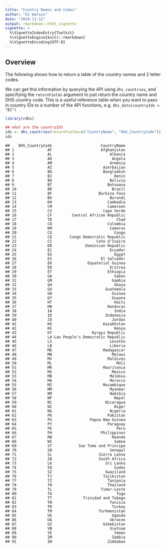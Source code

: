 ```yaml
---
title: "Country Names and Codes"
author: "OJ Watson"
date: "2018-11-12"
output: rmarkdown::html_vignette
vignette: >
  %\VignetteIndexEntry{Toolkit}
  %\VignetteEngine{knitr::rmarkdown}
  %\VignetteEncoding{UTF-8}
---
```

## Overview

The following shows how to return a table of the country names and 2 letter codes. 

We can get this information by querying the API using `dhs_countries`, and
specifying the `returnFields` argument to just return the country name and 
DHS country code. This is a useful reference table when you want to pass in 
country IDs to a number of the API functions, e.g. `dhs_data(countryIds = "BJ")`



```r
library(rdhs)

## what are the countryIds
ids <- dhs_countries(returnFields=c("CountryName", "DHS_CountryCode"))
ids
```

```
##    DHS_CountryCode                      CountryName
## 1               AF                      Afghanistan
## 2               AL                          Albania
## 3               AO                           Angola
## 4               AM                          Armenia
## 5               AZ                       Azerbaijan
## 6               BD                       Bangladesh
## 7               BJ                            Benin
## 8               BO                          Bolivia
## 9               BT                         Botswana
## 10              BR                           Brazil
## 11              BF                     Burkina Faso
## 12              BU                          Burundi
## 13              KH                         Cambodia
## 14              CM                         Cameroon
## 15              CV                       Cape Verde
## 16              CF         Central African Republic
## 17              TD                             Chad
## 18              CO                         Colombia
## 19              KM                          Comoros
## 20              CG                            Congo
## 21              CD        Congo Democratic Republic
## 22              CI                    Cote d'Ivoire
## 23              DR               Dominican Republic
## 24              EC                          Ecuador
## 25              EG                            Egypt
## 26              ES                      El Salvador
## 27              EK                Equatorial Guinea
## 28              ER                          Eritrea
## 29              ET                         Ethiopia
## 30              GA                            Gabon
## 31              GM                           Gambia
## 32              GH                            Ghana
## 33              GU                        Guatemala
## 34              GN                           Guinea
## 35              GY                           Guyana
## 36              HT                            Haiti
## 37              HN                         Honduras
## 38              IA                            India
## 39              ID                        Indonesia
## 40              JO                           Jordan
## 41              KK                       Kazakhstan
## 42              KE                            Kenya
## 43              KY                  Kyrgyz Republic
## 44              LA Lao People's Democratic Republic
## 45              LS                          Lesotho
## 46              LB                          Liberia
## 47              MD                       Madagascar
## 48              MW                           Malawi
## 49              MV                         Maldives
## 50              ML                             Mali
## 51              MR                       Mauritania
## 52              MX                           Mexico
## 53              MB                          Moldova
## 54              MA                          Morocco
## 55              MZ                       Mozambique
## 56              MM                          Myanmar
## 57              NM                          Namibia
## 58              NP                            Nepal
## 59              NC                        Nicaragua
## 60              NI                            Niger
## 61              NG                          Nigeria
## 62              PK                         Pakistan
## 63              PG                 Papua New Guinea
## 64              PY                         Paraguay
## 65              PE                             Peru
## 66              PH                      Philippines
## 67              RW                           Rwanda
## 68              WS                            Samoa
## 69              ST            Sao Tome and Principe
## 70              SN                          Senegal
## 71              SL                     Sierra Leone
## 72              ZA                     South Africa
## 73              LK                        Sri Lanka
## 74              SD                            Sudan
## 75              SZ                        Swaziland
## 76              TJ                       Tajikistan
## 77              TZ                         Tanzania
## 78              TH                         Thailand
## 79              TL                      Timor-Leste
## 80              TG                             Togo
## 81              TT              Trinidad and Tobago
## 82              TN                          Tunisia
## 83              TR                           Turkey
## 84              TM                     Turkmenistan
## 85              UG                           Uganda
## 86              UA                          Ukraine
## 87              UZ                       Uzbekistan
## 88              VN                          Vietnam
## 89              YE                            Yemen
## 90              ZM                           Zambia
## 91              ZW                         Zimbabwe
```
